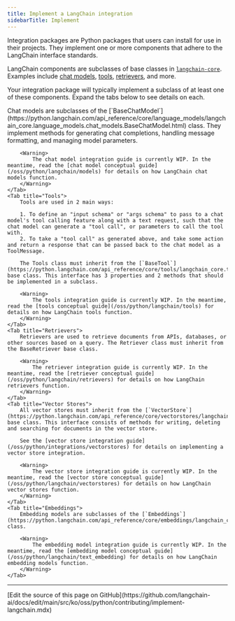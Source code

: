 ```yaml
---
title: Implement a LangChain integration
sidebarTitle: Implement
---
```


Integration packages are Python packages that users can install for use in their projects. They implement one or more components that adhere to the LangChain interface standards.

LangChain components are subclasses of base classes in [`langchain-core`](https://github.com/langchain-ai/langchain/tree/master/libs/core). Examples include [chat models](/oss/python/integrations/chat), [tools](/oss/python/integrations/tools), [retrievers](/oss/python/integrations/retrievers), and more.

Your integration package will typically implement a subclass of at least one of these components. Expand the tabs below to see details on each.

<Tabs>
    <Tab title="Chat Models">
        Chat models are subclasses of the [`BaseChatModel`](https://python.langchain.com/api_reference/core/language_models/langchain_core.language_models.chat_models.BaseChatModel.html) class. They implement methods for generating chat completions, handling message formatting, and managing model parameters.

        <Warning>
            The chat model integration guide is currently WIP. In the meantime, read the [chat model conceptual guide](/oss/python/langchain/models) for details on how LangChain chat models function.
        </Warning>
    </Tab>
    <Tab title="Tools">
        Tools are used in 2 main ways:

        1. To define an "input schema" or "args schema" to pass to a chat model's tool calling feature along with a text request, such that the chat model can generate a "tool call", or parameters to call the tool with.
        2. To take a "tool call" as generated above, and take some action and return a response that can be passed back to the chat model as a ToolMessage.

        The Tools class must inherit from the [`BaseTool`](https://python.langchain.com/api_reference/core/tools/langchain_core.tools.base.BaseTool.html#langchain_core.tools.base.BaseTool) base class. This interface has 3 properties and 2 methods that should be implemented in a subclass.

        <Warning>
            The tools integration guide is currently WIP. In the meantime, read the [tools conceptual guide](/oss/python/langchain/tools) for details on how LangChain tools function.
        </Warning>
    </Tab>
    <Tab title="Retrievers">
        Retrievers are used to retrieve documents from APIs, databases, or other sources based on a query. The Retriever class must inherit from the BaseRetriever base class.

        <Warning>
            The retriever integration guide is currently WIP. In the meantime, read the [retriever conceptual guide](/oss/python/langchain/retrievers) for details on how LangChain retrievers function.
        </Warning>
    </Tab>
    <Tab title="Vector Stores">
        All vector stores must inherit from the [`VectorStore`](https://python.langchain.com/api_reference/core/vectorstores/langchain_core.vectorstores.base.VectorStore.html) base class. This interface consists of methods for writing, deleting and searching for documents in the vector store.

        See the [vector store integration guide](/oss/python/integrations/vectorstores) for details on implementing a vector store integration.

        <Warning>
            The vector store integration guide is currently WIP. In the meantime, read the [vector store conceptual guide](/oss/python/langchain/vectorstores) for details on how LangChain vector stores function.
        </Warning>
    </Tab>
    <Tab title="Embeddings">
        Embedding models are subclasses of the [`Embeddings`](https://python.langchain.com/api_reference/core/embeddings/langchain_core.embeddings.embeddings.Embeddings.html) class.

        <Warning>
            The embedding model integration guide is currently WIP. In the meantime, read the [embedding model conceptual guide](/oss/python/langchain/text_embedding) for details on how LangChain embedding models function.
        </Warning>
    </Tab>
</Tabs>

---

<Callout icon="pen-to-square" iconType="regular">
  [Edit the source of this page on GitHub](https://github.com/langchain-ai/docs/edit/main/src/ko/oss/python/contributing/implement-langchain.mdx)
</Callout>
